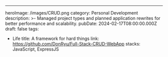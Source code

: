 ---

heroImage: /images/CRUD.png
category: Personal Development
description: >-
Managed project types and planned application rewrites for better performance and scalability.
pubDate: 2024-02-17T08:00:00.000Z
draft: false
tags:

- Life
  title: A framework for hard things
  link: https://github.com/DonRyu/Full-Stack-CRUD-WebApp
  stacks: JavaScript, ExpressJS
